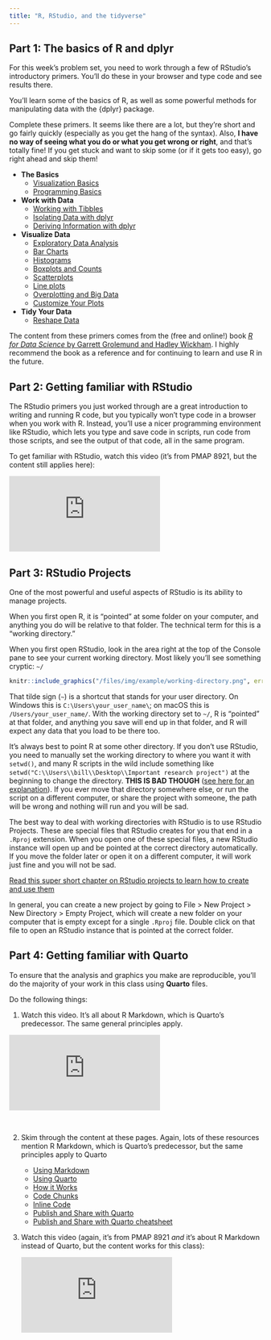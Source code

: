 ```yaml
---
title: "R, RStudio, and the tidyverse"
---
```


## Part 1: The basics of R and dplyr

For this week's problem set, you need to work through a few of RStudio's introductory primers. You'll do these in your browser and type code and see results there.

You'll learn some of the basics of R, as well as some powerful methods for manipulating data with the {dplyr} package.

Complete these primers. It seems like there are a lot, but they're short and go fairly quickly (especially as you get the hang of the syntax). Also, **I have no way of seeing what you do or what you get wrong or right**, and that's totally fine! If you get stuck and want to skip some (or if it gets too easy), go right ahead and skip them!

- **The Basics**
	- [Visualization Basics](https://andrewheiss.shinyapps.io/ath-primers-basics-01-visualization/)
	- [Programming Basics](https://andrewheiss.shinyapps.io/ath-primers-basics-02-programming/)
- **Work with Data**
	- [Working with Tibbles](https://andrewheiss.shinyapps.io/ath-primers-transform-data-01-tibbles/)
	- [Isolating Data with dplyr](https://andrewheiss.shinyapps.io/ath-primers-transform-data-02-isolating/)
	- [Deriving Information with dplyr](https://andrewheiss.shinyapps.io/ath-primers-transform-data-03-deriving/)
- **Visualize Data**
  - [Exploratory Data Analysis](https://andrewheiss.shinyapps.io/ath-primers-visualize-data-01-eda/)
  - [Bar Charts](https://andrewheiss.shinyapps.io/ath-primers-visualize-data-02-bar-charts/)
  - [Histograms](https://andrewheiss.shinyapps.io/ath-primers-visualize-data-03-histograms/)
  - [Boxplots and Counts](https://andrewheiss.shinyapps.io/ath-primers-visualize-data-04-boxplots/)
  - [Scatterplots](https://andrewheiss.shinyapps.io/ath-primers-visualize-data-05-scatterplots/)
  - [Line plots](https://andrewheiss.shinyapps.io/ath-primers-visualize-data-06-line-graphs/)
  - [Overplotting and Big Data](https://andrewheiss.shinyapps.io/ath-primers-visualize-data-07-overplotting/)
  - [Customize Your Plots](https://andrewheiss.shinyapps.io/ath-primers-visualize-data-08-customize/)
- **Tidy Your Data**
  - [Reshape Data](https://andrewheiss.shinyapps.io/ath-primers-tidy-data-01-reshape/)

The content from these primers comes from the (free and online!) book [*R for Data Science* by Garrett Grolemund and Hadley Wickham](https://r4ds.hadley.nz/). I highly recommend the book as a reference and for continuing to learn and use R in the future.


## Part 2: Getting familiar with RStudio

The RStudio primers you just worked through are a great introduction to writing and running R code, but you typically won't type code in a browser when you work with R. Instead, you'll use a nicer programming environment like RStudio, which lets you type and save code in scripts, run code from those scripts, and see the output of that code, all in the same program.

To get familiar with RStudio, watch this video (it's from PMAP 8921, but the content still applies here): 

<div class="ratio ratio-16x9">
<iframe src="https://www.youtube.com/embed/cnQ-v1UUWyE" frameborder="0" allow="accelerometer; autoplay; encrypted-media; gyroscope; picture-in-picture" allowfullscreen></iframe>
</div>


## Part 3: RStudio Projects

One of the most powerful and useful aspects of RStudio is its ability to manage projects. 

When you first open R, it is "pointed" at some folder on your computer, and anything you do will be relative to that folder. The technical term for this is a "working directory."

When you first open RStudio, look in the area right at the top of the Console pane to see your current working directory. Most likely you'll see something cryptic: `~/`

```r
knitr::include_graphics("/files/img/example/working-directory.png", error = FALSE)
```

That tilde sign (`~`) is a shortcut that stands for your user directory. On Windows this is `C:\Users\your_user_name\`; on macOS this is `/Users/your_user_name/`. With the working directory set to `~/`, R is "pointed" at that folder, and anything you save will end up in that folder, and R will expect any data that you load to be there too.

It's always best to point R at some other directory. If you don't use RStudio, you need to manually set the working directory to where you want it with `setwd()`, and many R scripts in the wild include something like `setwd("C:\\Users\\bill\\Desktop\\Important research project")` at the beginning to change the directory. **THIS IS BAD THOUGH** ([see here for an explanation](https://www.tidyverse.org/blog/2017/12/workflow-vs-script/)). If you ever move that directory somewhere else, or run the script on a different computer, or share the project with someone, the path will be wrong and nothing will run and you will be sad.

The best way to deal with working directories with RStudio is to use RStudio Projects. These are special files that RStudio creates for you that end in a `.Rproj` extension. When you open one of these special files, a new RStudio instance will open up and be pointed at the correct directory automatically. If you move the folder later or open it on a different computer, it will work just fine and you will not be sad.

[Read this super short chapter on RStudio projects to learn how to create and use them](https://r4ds.hadley.nz/workflow-scripts.html#projects)

In general, you can create a new project by going to File > New Project > New Directory > Empty Project, which will create a new folder on your computer that is empty except for a single `.Rproj` file. Double click on that file to open an RStudio instance that is pointed at the correct folder.


## Part 4: Getting familiar with Quarto

To ensure that the analysis and graphics you make are reproducible, you'll do the majority of your work in this class using **Quarto** files.

Do the following things: 

1. Watch this video. It's all about R Markdown, which is Quarto's predecessor. The same general principles apply.

<div class="ratio ratio-16x9">
<iframe src="https://player.vimeo.com/video/178485416?color=428bca" frameborder="0"  allow="autoplay; fullscreen" allowfullscreen></iframe>
</div>

&nbsp;

2. Skim through the content at these pages. Again, lots of these resources mention R Markdown, which is Quarto's predecessor, but the same principles apply to Quarto

    - [Using Markdown](/resource/markdown.qmd)
    - [Using Quarto](/resource/quarto.qmd)
    - [How it Works](https://rmarkdown.rstudio.com/lesson-2.html)
    - [Code Chunks](https://rmarkdown.rstudio.com/lesson-3.html)
    - [Inline Code](https://rmarkdown.rstudio.com/lesson-4.html)
    - [Publish and Share with Quarto](https://rstudio.github.io/cheatsheets/html/quarto.html#publish)
    - [Publish and Share with Quarto cheatsheet](https://rstudio.github.io/cheatsheets/quarto.pdf)

3. Watch this video (again, it's from PMAP 8921 *and* it's about R Markdown instead of Quarto, but the content works for this class):

    <div class="ratio ratio-16x9">
    <iframe src="https://www.youtube.com/embed/fT5xI1cmE2c" frameborder="0" allow="accelerometer; autoplay; encrypted-media; gyroscope; picture-in-picture" allowfullscreen></iframe>
    </div>
